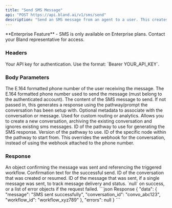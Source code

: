 ```yaml
---
title: "Send SMS Message"
api: "POST https://api.bland.ai/v1/sms/send"
description: "Send an SMS message from an agent to a user. This creates or resumes a conversation and triggers processing workflows."
---
```


<Info>
  **Enterprise Feature** - SMS is only available on Enterprise plans. Contact your Bland representative for access.
</Info>

### Headers

<ParamField header="authorization" type="string" required>
  Your API key for authentication. Use the format: `Bearer YOUR_API_KEY`.
</ParamField>

### Body Parameters

<ParamField body="user_number" type="string" required>
  The E.164 formatted phone number of the user receiving the message.
</ParamField>

<ParamField body="agent_number" type="string" required>
  The E.164 formatted phone number used to send the message (must belong to the authenticated account).
</ParamField>

<ParamField body="agent_message" type="string">
  The content of the SMS message to send. If not passed in, this generates a response using the pathway/prompt the conversation has been setup with.
</ParamField>

<ParamField body="request_data" type="object" required={false}>
  Optional metadata to associate with the conversation or message. Used for custom routing or analytics.
</ParamField>

<ParamField body="new_conversation" type="boolean" required={false}>
Allows you to create a new conversation, archiving the existing conversation and ignores existing sms messages.
</ParamField>

<ParamField body="pathway_id" type="string" required={false}>
  ID of the pathway to use for generating the SMS response.
</ParamField>

<ParamField body="pathway_version" type="number" required={false}>
  Version of the pathway to use.
</ParamField>

<ParamField body="start_node_id" type="string" required={false}>
  ID of the specific node within the pathway to start from.
</ParamField>

<ParamField body="webhook" type="string" required={false}>
This overrides the webhook for the conversation, instead of using the webhook attached to the phone number.
</ParamField>

### Response

<ResponseField name="data" type="object">
  An object confirming the message was sent and referencing the triggered workflow.
</ResponseField>

<ResponseField name="data.message" type="string">
  Confirmation text for the successful send.
</ResponseField>

<ResponseField name="data.conversation_id" type="string">
  ID of the conversation that was created or resumed.
</ResponseField>

<ResponseField name="data.message_id" type="string">
  ID of the message that was sent, if a single message was sent, to track message delivery and status.
</ResponseField>

<ResponseField name="errors" type="null|array">
  `null` on success, or a list of error objects if the request failed.
</ResponseField>

<ResponseExample>
```json Response
{
  "data": {
    "message": "SMS sent successfully",
    "conversation_id": "convo_abc123",
    "workflow_id": "workflow_xyz789"
  },
  "errors": null
}
```
</ResponseExample>

